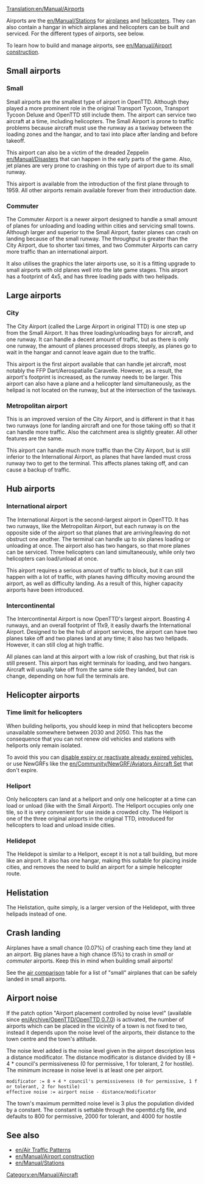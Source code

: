 [[Translation:en/Manual/Airports]]
{{ru/Перевод|en/Manual/Airports|1}}

Airports are the [[en/Manual/Stations]] for [[en/Manual/Aircraft|airplanes]] and [[en/Manual/Aircraft|helicopters]]. They can also contain a hangar in which airplanes and helicopters can be built and serviced. For the different types of airports, see below.

To learn how to build and manage airports, see [[en/Manual/Airport construction]].

==Small airports==

===Small===
{{en/Manual/Airport|Fullname=Small Airport|image=en/Manual/Airport s.png|Entry=|Runways=1|Ramps=2|Heli=1 (at terminals)|size=3 x 4|hangars=1|catchment=4|noise=3}}

Small airports are the smallest type of airport in OpenTTD. Although they played a more prominent role in the original Transport Tycoon, Transport Tycoon Deluxe and OpenTTD still include them. The airport can service two aircraft at a time, including helicopters. The Small Airport is prone to traffic problems because aircraft must use the runway as a taxiway between the loading zones and the hangar, and to taxi into place after landing and before takeoff.

This airport can also be a victim of the dreaded Zeppelin [[en/Manual/Disasters]] that can happen in the early parts of the game. Also, jet planes are very prone to crashing on this type of airport due to its small runway.

This airport is available from the introduction of the first plane through to 1959. All other airports remain available forever from their introduction date.

{{en/-}}

===Commuter===
{{en/Manual/Airport|Fullname=Commuter Airport|image=en/Manual/Commuterairport.png|imagewidth=300px|Entry=1983|Runways=1|Ramps=3|Heli=2|size=4 x 5|hangars=1|catchment=4|noise=4}}

The Commuter Airport is a newer airport designed to handle a small amount of planes for unloading and loading within cities and servicing small towns. Although larger and superior to the Small Airport, faster planes can crash on landing because of the small runway. The throughput is greater than the City Airport, due to shorter taxi times, and two Commuter Airports can carry more traffic than an international airport.

It also utilises the graphics the later airports use, so it is a fitting upgrade to small airports with old planes well into the late game stages. This airport has a footprint of 4x5, and has three loading pads with two helipads. 

{{en/-}}

==Large airports==

===City===
{{en/Manual/Airport|Fullname=City Airport|image=en/Manual/Airport c.png|imagewidth=300px|Entry=1955|Runways=1|Ramps=3|Heli=1 (at terminals)|size=6 x 6|hangars=1|catchment=5|noise=5}}

The City Airport (called the Large Airport in original TTD) is one step up from the Small Airport. It has three loading/unloading bays for aircraft, and one runway. It can handle a decent amount of traffic, but as there is only one runway, the amount of planes processed drops steeply, as planes go to wait in the hangar and cannot leave again due to the traffic.

This airport is the first airport available that can handle jet aircraft, most notably the FFP Dart/Aerospatialle Caravelle. However, as a result, the airport's footprint is increased, as the runway needs to be larger. This airport can also have a plane and a helicopter land simultaneously, as the helipad is not located on the runway, but at the intersection of the taxiways.

{{en/-}}

===Metropolitan airport===
{{en/Manual/Airport|Fullname=Metropolitan Airport|image=en/Manual/Airport m.png|imagewidth=300px|Entry=1980|Runways=2|Ramps=3|Heli=1 (at terminals)|size=6 x 6|hangars=1|catchment=6|noise=8}}

This is an improved version of the City Airport, and is different in that it has two runways (one for landing aircraft and one for those taking off) so that it can handle more traffic. Also the catchment area is slightly greater. All other features are the same.

This airport can handle much more traffic than the City Airport, but is still inferior to the International Airport, as planes that have landed must cross runway two to get to the terminal. This affects planes taking off, and can cause a backup of traffic.

{{en/-}}

==Hub airports==

===International airport===
{{en/Manual/Airport|Fullname=International Airport|image=en/Manual/Airport i.png|imagewidth=300px|Entry=1990|Runways=2|Ramps=6|Heli=2|size=7 x 7|hangars=2|catchment=8|noise=17}}

The International Airport is the second-largest airport in OpenTTD. It has two runways, like the Metropolitan Airport, but each runway is on the opposite side of the airport so that planes that are arriving/leaving do not obstruct one another. The terminal can handle up to six planes loading or unloading at once. The airport also has two hangars, so that more planes can be serviced. Three helicopters can land simultaneously, while only two helicopters can load/unload at once.

This airport requires a serious amount of traffic to block, but it can still happen with a lot of traffic, with planes having difficulty moving around the airport, as well as difficulty landing. As a result of this, higher capacity airports have been introduced.
{{en/-}}

===Intercontinental===
{{en/Manual/Airport|Fullname=Intercontinental Airport|image=en/Manual/Intercontinentalairport.png|imagewidth=300px|Entry=2002|Runways=4 (two takeoff, two landing)|Ramps=8|Heli=2|size=11 x 9|hangars=2|catchment=10|noise=25}}

The Intercontinental Airport is now OpenTTD's largest airport. Boasting 4 runways, and an overall footprint of 11x9, it easily dwarfs the International Airport. Designed to be the hub of airport services, the airport can have two planes take off and two planes land at any time; it also has two helipads. However, it can still clog at high traffic.

All planes can land at this airport with a low risk of crashing, but that risk is still present. This airport has eight terminals for loading, and two hangars. Aircraft will usually take off from the same side they landed, but can change, depending on how full the terminals are.

{{en/-}}

==Helicopter airports==
===Time limit for helicopters===
When building heliports, you should keep in mind that helicopters become unavailable somewhere between 2030 and 2050. This has the consequence that you can not renew old vehicles and stations with heliports only remain isolated.

To avoid this you can [[en/Archive/Manual/Settings/Never expire vehicles|disable expiry or reactivate already expired vehicles]], or use NewGRFs like the [[en/Community/NewGRF/Aviators Aircraft Set]] that don't expire.

===Heliport===
{{en/Manual/Airport|Fullname=Heliport|image=en/Manual/Heliport.png|Entry=1963|Runways=N/A|Ramps=N/A|Heli=1|size=1 x 1|hangars=N/A|catchment=4|noise=1}}

Only helicopters can land at a heliport and only one helicopter at a time can load or unload (like with the Small Airport). The Heliport occupies only one tile, so it is very convenient for use inside a crowded city. The Heliport is one of the three original airports in the original TTD, introduced for helicopters to load and unload inside cities.

{{en/-}}

===Helidepot===
{{en/Manual/Airport|Fullname=Helidepot|image=en/Manual/Helidepot.png|Entry=1976|Runways=N/A|Ramps=N/A|Heli=1|size=2 x 2|hangars=1|catchment=4|noise=2}}

The Helidepot is similar to a Heliport, except it is not a tall building, but more like an airport. It also has one hangar, making this suitable for placing inside cities, and removes the need to build an airport for a simple helicopter route.

{{en/-}}

==Helistation==
{{en/Manual/Airport|Fullname=Helistation|image=en/Manual/Helistation.png|Entry=1980|Runways=N/A|Ramps=N/A|Heli=3|size=2 x 4|hangars=1|catchment=4|noise=3}}

The Helistation, quite simply, is a larger version of the Helidepot, with three helipads instead of one.

{{en/-}}

==Crash landing==
Airplanes have a small chance (0.07%) of crashing each time they land at an airport. Big planes have a high chance (5%) to crash in ''small'' or ''commuter'' airports.  Keep this in mind when building small airports!

See the [[en/Manual/Base Set/Aircraft/Air Comparison|air comparison]] table for a list of "small" airplanes that can be safely landed in small airports.

==Airport noise==
If the patch option "Airport placement controlled by noise level" (available since [[en/Archive/OpenTTD/OpenTTD 0.7.0]]) is activated, the number of airports which can be placed in the vicinity of a town is not fixed to two, instead it depends upon the noise level of the airports, their distance to the town centre and the town's attitude.

The noise level added is the noise level given in the airport description less a distance modificator. The distance modificator is distance divided by (8 + 4 * council's permissiveness (0 for permissive, 1 for tolerant, 2 for hostile). The minimum increase in noise level is at least one per airport.

 modificator := 8 + 4 * council's permissiveness (0 for permissive, 1 for tolerant, 2 for hostile)
 effective noise := airport noise - distance/modificator

The town's maximum permitted noise level is 3 plus the population divided by a constant. The constant is settable through the openttd.cfg file, and defaults to 800 for permissive, 2000 for tolerant, and 4000 for hostile
{{en/Feature|0.7}}

==See also==
*[[en/Air Traffic Patterns]]
*[[en/Manual/Airport construction]]
*[[en/Manual/Stations]]

[[Category:en/Manual/Aircraft]]